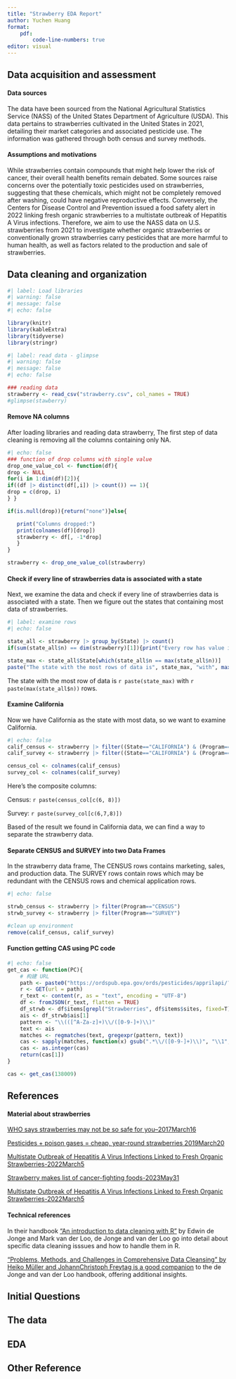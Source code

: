 ```yaml
---
title: "Strawberry EDA Report"
author: Yuchen Huang
format:
    pdf:
        code-line-numbers: true
editor: visual
---
```


## Data acquisition and assessment

#### Data sources

The data have been sourced from the National Agricultural Statistics Service (NASS) of the United States Department of Agriculture (USDA). This data pertains to strawberries cultivated in the United States in 2021, detailing their market categories and associated pesticide use. The information was gathered through both census and survey methods.

#### Assumptions and motivations

While strawberries contain compounds that might help lower the risk of cancer, their overall health benefits remain debated. Some sources raise concerns over the potentially toxic pesticides used on strawberries, suggesting that these chemicals, which might not be completely removed after washing, could have negative reproductive effects. Conversely, the Centers for Disease Control and Prevention issued a food safety alert in 2022 linking fresh organic strawberries to a multistate outbreak of Hepatitis A Virus infections. Therefore, we aim to use the NASS data on U.S. strawberries from 2021 to investigate whether organic strawberries or conventionally grown strawberries carry pesticides that are more harmful to human health, as well as factors related to the production and sale of strawberries.

## Data cleaning and organization

```r
#| label: Load libraries
#| warning: false
#| message: false
#| echo: false

library(knitr)  
library(kableExtra)
library(tidyverse)
library(stringr)

```

```r
#| label: read data - glimpse 
#| warning: false
#| message: false
#| echo: false

### reading data
strawberry <- read_csv("strawberry.csv", col_names = TRUE)
#glimpse(stawberry)

```

#### Remove NA columns

After loading libraries and reading data strawberry, The first step of data cleaning is removing all the columns containing only NA.

```r
#| echo: false
### function of drop columns with single value
drop_one_value_col <- function(df){
drop <- NULL
for(i in 1:dim(df)[2]){
if((df |> distinct(df[,i]) |> count()) == 1){
drop = c(drop, i)
} }

if(is.null(drop)){return("none")}else{

   print("Columns dropped:")
   print(colnames(df)[drop])
   strawberry <- df[, -1*drop]
   }
}

strawberry <- drop_one_value_col(strawberry)
```

#### Check if every line of strawberries data is associated with a state

Next, we examine the data and check if every line of strawberries data is associated with a state. Then we figure out the states that containing most data of strawberries.

```r
#| label: examine rows
#| echo: false

state_all <- strawberry |> group_by(State) |> count()
if(sum(state_all$n) == dim(strawberry)[1]){print("Every row has value in the State column.")}

state_max <- state_all$State[which(state_all$n == max(state_all$n))]
paste("The state with the most rows of data is", state_max, "with", max(state_all$n),"rows.")
```

The state with the most row of data is `r paste(state_max)` with `r paste(max(state_all$n))` rows.

#### Examine California

Now we have California as the state with most data, so we want to examine California.

```r
#| echo: false
calif_census <- strawberry |> filter((State=="CALIFORNIA") & (Program=="CENSUS"))
calif_survey <- strawberry |> filter((State=="CALIFORNIA") & (Program=="SURVEY"))

census_col <- colnames(calif_census)
survey_col <- colnames(calif_survey)
```

Here's the composite columns:

Census: `r paste(census_col[c(6, 8)])`

Survey: `r paste(survey_col[c(6,7,8)])`

Based of the result we found in California data, we can find a way to separate the strawberry data.

#### Separate CENSUS and SURVEY into two Data Frames

In the strawberry data frame, The CENSUS rows contains marketing, sales, and production data. The SURVEY rows contain rows which may be redundant with the CENSUS rows and chemical application rows.

```r
#| echo: false

strwb_census <- strawberry |> filter(Program=="CENSUS")
strwb_survey <- strawberry |> filter(Program=="SURVEY")

#clean up environment
remove(calif_census, calif_survey)
```

#### Function getting CAS using PC code

```r
#| echo: false
get_cas <- function(PC){
    # 构建 URL
    path <- paste0("https://ordspub.epa.gov/ords/pesticides/apprilapi/?q=%7b%22ais%22:%7b%22$instr%22:%22", PC,"%22%7d%7d")
    r <- GET(url = path)
    r_text <- content(r, as = "text", encoding = "UTF-8")
    df <- fromJSON(r_text, flatten = TRUE)
    df_strwb <- df$items[grepl("Strawberries", df$items$sites, fixed=T),]
    ais <- df_strwb$ais[1]
    pattern <- "\\(([^A-Za-z]+)\\/([0-9-]+)\\)"
    text <- ais
    matches <- regmatches(text, gregexpr(pattern, text))
    cas <- sapply(matches, function(x) gsub(".*\\/([0-9-]+)\\)", "\\1", x)) 
    cas <- as.integer(cas)
    return(cas[1])
}

cas <- get_cas(138009)
```

## References

#### Material about strawberries

[WHO says strawberries may not be so safe for you--2017March16](https://med.news.am/eng/news/13621/who-says-strawberries-may-not-be-so-safe-for-you.html)

[Pesticides + poison gases = cheap, year-round strawberries 2019March20](https://www.ewg.org/foodnews/strawberries.php)

[Multistate Outbreak of Hepatitis A Virus Infections Linked to Fresh Organic Strawberries-2022March5](https://www.cdc.gov/hepatitis/outbreaks/2022/hav-contaminated-food/index.htm)

[Strawberry makes list of cancer-fighting foods-2023May31](https://issuu.com/mechlocal/docs/053123_mech_asf/s/25386339)

[Multistate Outbreak of Hepatitis A Virus Infections Linked to Fresh Organic Strawberries-2022March5](https://www.cdc.gov/hepatitis/outbreaks/2022/hav-contaminated-food/index.htm)

#### Technical references

In their handbook ["An introduction to data cleaning with R"](https://cran.r-project.org/doc/contrib/de_Jonge+van_der_Loo-Introduction_to_data_cleaning_with_R.pdf) by Edwin de Jonge and Mark van der Loo, de Jonge and van der Loo go into detail about specific data cleaning isssues and how to handle them in R.

["Problems, Methods, and Challenges in Comprehensive Data Cleansing" by Heiko Müller and JohannChristoph Freytag is a good companion](https://www.researchgate.net/publication/228929938_Problems_methods_and_challenges_in_comprehensive_data_cleansing) to the de Jonge and van der Loo handbook, offering additional insights.

## Initial Questions

## The data

## EDA

## Other Reference
